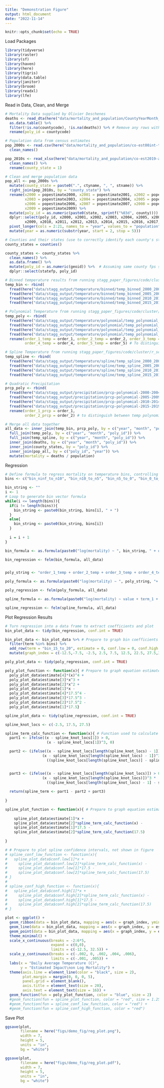 ```yaml
---
title: "Demonstration Figure"
output: html_document
date: "2022-11-14"
---
```


```r
knitr::opts_chunk$set(echo = TRUE)
```


Load Packages
```r
library(tidyverse)
library(raster)
library(sf)
library(haven)
library(here)
library(tigris)
library(data.table)
library(janitor)
library(broom)
library(readxl)
library(lfe)
```

Read in Data, Clean, and Merge
```r
# Mortality Data supplied by Olivier Deschenes
deaths <- read_dta(here("data/mortality_and_population/CountyYearMonth_1999_2019.dta")) %>% 
  as.data.table() %>% 
  filter(!is.na(countycode), !is.na(deaths)) %>% # Remove any rows with na in deaths column or in county code
  rename(poly_id = countycode)

# Population data from census estimates
pop_2000s <- read.csv(here("data/mortality_and_population/co-est00int-tot.csv")) %>%
  clean_names()

pop_2010s <- read_xlsx(here("data/mortality_and_population/co-est2019-annres.xlsx"), skip = 3) %>% 
  clean_names() %>% 
  rename(county_state = 1)

# Clean and merge population data
pop_all <- pop_2000s %>% 
  mutate(county_state = paste0(".", ctyname, ", ", stname)) %>% 
  right_join(pop_2010s, by = "county_state") %>% 
  rename(x2000 = popestimate2000, x2001 = popestimate2001, x2002 = popestimate2002,
         x2003 = popestimate2003, x2004 = popestimate2004, x2005 = popestimate2005,
         x2006 = popestimate2006, x2007 = popestimate2007, x2008 = popestimate2008,
         x2009 = popestimate2009) %>% 
  mutate(poly_id = as.numeric(paste0(state, sprintf("%03d", county)))) %>% 
  dplyr::select(poly_id, x2000, x2001, x2002, x2003, x2004, x2005, x2006, x2007, x2008,
         x2009, x2010, x2011, x2012, x2013, x2014, x2015, x2016, x2017, x2018, x2019) %>% 
  pivot_longer(cols = 2:21, names_to = "year", values_to = "population") %>% 
  mutate(year = as.numeric(substr(year, start = 2, stop = 5)))

# Counties and their states (use to correctly identify each county's state) from tigirs package
county_states = counties()

county_states <- county_states %>% 
  clean_names() %>% 
  as.data.frame() %>% 
  mutate(poly_id = as.numeric(geoid)) %>%  # Assuming same county fps system in tigris counties and health data
  dplyr::select(statefp, poly_id)

# Binned temperature results from running stagg_paper_figures/code/cluster/r_scripts/temp_bins.R remotely
temp_bin <- rbind(
  fread(here("data/stagg_output/temperature/binned/temp_binned_2000_2004_US_counties_ERA5_pop_weights.csv")),
  fread(here("data/stagg_output/temperature/binned/temp_binned_2005_2009_US_counties_ERA5_pop_weights.csv")),
  fread(here("data/stagg_output/temperature/binned/temp_binned_2010_2014_US_counties_ERA5_pop_weights.csv")),
  fread(here("data/stagg_output/temperature/binned/temp_binned_2015_2019_US_counties_ERA5_pop_weights.csv")))

# Polynomial Temperature from running stagg_paper_figures/code/cluster/r_scripts/temp_poly.R remotely
temp_poly <- rbind(
  fread(here("data/stagg_output/temperature/polynomial/temp_polynomial_2000_2004_US_counties_ERA5_pop_weights.csv")),
  fread(here("data/stagg_output/temperature/polynomial/temp_polynomial_2005_2009_US_counties_ERA5_pop_weights.csv")),
  fread(here("data/stagg_output/temperature/polynomial/temp_polynomial_2010_2014_US_counties_ERA5_pop_weights.csv")),
  fread(here("data/stagg_output/temperature/polynomial/temp_polynomial_2015_2019_US_counties_ERA5_pop_weights.csv"))) %>% 
  rename(order_1_temp = order_1, order_2_temp = order_2, order_3_temp = order_3,
         order_4_temp = order_4, order_5_temp = order_5) # To distinguish from prcp

# Spline Temperature from running stagg_paper_figures/code/cluster/r_scripts/temp_spline.R remotely
temp_spline <- rbind(
  fread(here("data/stagg_output/temperature/spline/temp_spline_2000_2004_US_counties_ERA5_pop_weights.csv")),
  fread(here("data/stagg_output/temperature/spline/temp_spline_2005_2009_US_counties_ERA5_pop_weights.csv")),
  fread(here("data/stagg_output/temperature/spline/temp_spline_2010_2014_US_counties_ERA5_pop_weights.csv")),
  fread(here("data/stagg_output/temperature/spline/temp_spline_2015_2019_US_counties_ERA5_pop_weights.csv")))

# Quadratic Precipitation
prcp_poly <- rbind(
  fread(here("data/stagg_output/precipitation/prcp-polynomial-2000-2004-US-counties-prcp-era5-pop_weights.csv")),
  fread(here("data/stagg_output/precipitation/prcp-polynomial-2005-2009-US-counties-prcp-era5-pop_weights.csv")),
  fread(here("data/stagg_output/precipitation/prcp-polynomial-2010-2014-US-counties-prcp-era5-pop_weights.csv")),
  fread(here("data/stagg_output/precipitation/prcp-polynomial-2015-2019-US-counties-prcp-era5-pop_weights.csv"))) %>% 
  rename(order_1_prcp = order_1,
         order_2_prcp = order_2) # to distinguish between temp polynomial and prcp polynomial

# Merge all data together
all_data <- inner_join(temp_bin, prcp_poly, by = c("year", "month", "poly_id")) %>% 
  full_join(temp_poly, by = c("year", "month", "poly_id")) %>% 
  full_join(temp_spline, by = c("year", "month", "poly_id")) %>% 
  inner_join(deaths, by = c("year", "month", "poly_id")) %>% 
  inner_join(county_states, by = "poly_id") %>% 
  inner_join(pop_all, by = c("poly_id", "year")) %>% 
  mutate(mortality = deaths / population)

```

Regression
```r
# Define formula to regress mortality on temperature bins, controlling for precipitation (quadratic) with fixed effects for county_month and state_year
bins <- c("bin_ninf_to_n10", "bin_n10_to_n5", "bin_n5_to_0", "bin_0_to_5", "bin_5_to_10", "bin_10_to_15", "bin_20_to_25", "bin_25_to_30", "bin_30_to_inf")

bin_string <- ""
i <- 1
# Loop to generate bin vector formula
while(i <= length(bins)){
  if(i != length(bins)){
    bin_string <- paste0(bin_string, bins[i], " + ")
  }
  else{
    bin_string <- paste0(bin_string, bins[i])
  }
  
  i = i + 1
}

bin_formula <- as.formula(paste0("log(mortality) ~ ", bin_string, " + order_1_prcp + order_2_prcp | as.factor(poly_id):as.factor(month) + as.factor(statefp):as.factor(year) | 0 | poly_id"))

bin_regression <- felm(bin_formula, all_data)


poly_string <- "order_1_temp + order_2_temp + order_3_temp + order_4_temp" # Order 5 coefficient not significant, removed and re-ran, order 4 was significant

poly_formula <- as.formula(paste0("log(mortality) ~ ", poly_string, "+ order_1_prcp + order_2_prcp | as.factor(poly_id):as.factor(month) + as.factor(statefp):as.factor(year) | 0 | poly_id"))

poly_regression <- felm(poly_formula, all_data)

spline_formula <- as.formula(paste0("log(mortality) ~ value + term_1 + order_1_prcp + order_2_prcp | as.factor(poly_id):as.factor(month) + as.factor(statefp):as.factor(year) | 0 | poly_id"))

spline_regression <- felm(spline_formula, all_data)


```


Plot Regression Results
```r
# Turn regression into a data frame to extract coefficients and plot
bin_plot_data <- tidy(bin_regression, conf.int = TRUE)

bin_plot_data <- bin_plot_data %>% # Prepare to graph bin coefficients 
  filter(term %in% bins) %>% 
  add_row(term = "bin_15_to_20", estimate = 0, conf.low = 0, conf.high = 0) %>% # Add reference bin
  mutate(graph_index = c(-12.5,-7.5, -2.5, 2.5, 7.5, 12.5, 22.5, 27.5,32.5, 17.5)) #

poly_plot_data <- tidy(poly_regression, conf.int = TRUE)

poly_plot_function <- function(x){ # Prepare to graph equation estimated by polynomial regression
  poly_plot_data$estimate[4]*(x)^4 + 
  poly_plot_data$estimate[3]*x^3 +
  poly_plot_data$estimate[2]*x^2 +
  poly_plot_data$estimate[1]*x -
  poly_plot_data$estimate[4]*17.5^4 - 
  poly_plot_data$estimate[3]*17.5^3 -
  poly_plot_data$estimate[2]*17.5^2 -
  poly_plot_data$estimate[1]*17.5}

spline_plot_data <- tidy(spline_regression, conf.int = TRUE)

spline_knot_locs <- c(-2.5, 17.5, 27.5)

spline_term_calc_function <- function(x){ # Function used to calculate new spline variable
  part1 <- ifelse((x - spline_knot_locs[1]) > 0,
                   (x - spline_knot_locs[1])^3, 0)

  part2 <- (ifelse((x - spline_knot_locs[length(spline_knot_locs) - 1]) > 0,
                 (x - spline_knot_locs[length(spline_knot_locs) - 1])^3 *
                   ((spline_knot_locs[length(spline_knot_locs)] - spline_knot_locs[1]) / (spline_knot_locs[length(spline_knot_locs)] - spline_knot_locs[length(spline_knot_locs) - 1])), 0))


  part3 <- (ifelse((x - spline_knot_locs[length(spline_knot_locs)]) > 0,
                 (x - spline_knot_locs[length(spline_knot_locs)])^3 *
                   ((spline_knot_locs[length(spline_knot_locs) - 1] - spline_knot_locs[1]) / (spline_knot_locs[length(spline_knot_locs)] - spline_knot_locs[length(spline_knot_locs) - 1])), 0))
  
  return(spline_term <- part1 - part2 + part3)
  
}

spline_plot_function <- function(x){ # Prepare to graph equation estimated by spline regression
  
    spline_plot_data$estimate[1]*x + 
    spline_plot_data$estimate[2]*spline_term_calc_function(x) - 
    spline_plot_data$estimate[1]*17.5 -
    spline_plot_data$estimate[2]*spline_term_calc_function(17.5)
  
}

# # Prepare to plot spline confidence intervals, not shown in figure
# spline_conf_low_function <- function(x){ 
#   spline_plot_data$conf.low[1]*x + 
#     spline_plot_data$conf.low[2]*spline_term_calc_function(x) - 
#     spline_plot_data$conf.low[1]*17.5 -
#     spline_plot_data$conf.low[2]*spline_term_calc_function(17.5)
# }
# 
# spline_conf_high_function <- function(x){
#   spline_plot_data$conf.high[1]*x + 
#     spline_plot_data$conf.high[2]*spline_term_calc_function(x) - 
#     spline_plot_data$conf.high[1]*17.5 -
#     spline_plot_data$conf.high[2]*spline_term_calc_function(17.5)
# }

plot <- ggplot() +
  geom_ribbon(data = bin_plot_data, mapping = aes(x = graph_index, ymin = conf.low, ymax = conf.high), color = NA, fill = "darkgreen", alpha = .2) +
  geom_line(data = bin_plot_data, mapping = aes(x = graph_index, y = estimate), size = 2, color = "darkgreen") +
  geom_point(data = bin_plot_data, mapping = aes(x = graph_index, y = estimate), color = "darkgreen", size = 2) +
  theme_minimal() +
  scale_x_continuous(breaks = -2:6*5,
                     expand = c(0,0),
                     limits = c(-12.5, 32.5)) +
  scale_y_continuous(breaks = c(-.002, 0, .002, .004, .006),
                     limits = c(-.001, .005)) +
  labs(x = "Daily Average Temperature (C)",
       y = "Estimated Impact\non Log Mortality") +
  theme(axis.line = element_line(color = "black", size = 2),
        plot.margin = margin(0, 0, 0, 5),
        panel.grid = element_blank(),
        axis.title = element_text(size = 20),
        axis.text = element_text(size = 16)) +
  geom_function(fun = poly_plot_function, color = "blue", size = 2) 
  #geom_function(fun = spline_plot_function, color = "red", size = 1.25) #+
  #geom_function(fun = spline_conf_low_function, color = "red") +
  #geom_function(fun = spline_conf_high_function, color = "red")

```


Save Plot
```r
ggsave(plot,
       filename = here("figs/demo_fig/reg_plot.png"),
       width = 7,
       height = 5,
       units = "in",
       bg = "white")

ggsave(plot,
       filename = here("figs/demo_fig/reg_plot.pdf"),
       width = 7,
       height = 5,
       units = "in",
       bg = "white")
```

